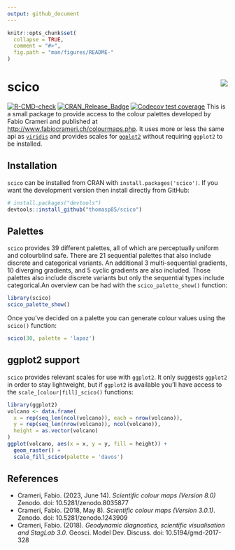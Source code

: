 ```yaml
---
output: github_document
---
```

<!-- README.md is generated from README.Rmd. Please edit that file -->
```r
knitr::opts_chunk$set(
  collapse = TRUE,
  comment = "#>",
  fig.path = "man/figures/README-"
)
```

# scico <img src="man/figures/logo.png" align="right" />
<!-- badges: start -->
[![R-CMD-check](https://github.com/thomasp85/scico/actions/workflows/R-CMD-check.yaml/badge.svg)](https://github.com/thomasp85/scico/actions/workflows/R-CMD-check.yaml)
[![CRAN_Release_Badge](http://www.r-pkg.org/badges/version-ago/scico)](https://CRAN.R-project.org/package=scico)
[![Codecov test
coverage](https://codecov.io/gh/thomasp85/scico/branch/main/graph/badge.svg)](https://app.codecov.io/gh/thomasp85/scico?branch=main)
<!-- badges: end -->
This is a small package to provide access to the colour palettes developed by
Fabio Crameri and published at <http://www.fabiocrameri.ch/colourmaps.php>. It
uses more or less the same api as
[`viridis`](https://github.com/sjmgarnier/viridis) and provides scales for
[`ggplot2`](https://github.com/tidyverse/ggplot2) without requiring `ggplot2` to
be installed.

## Installation 
`scico` can be installed from CRAN with `install.packages('scico')`. If you
want the development version then install directly from GitHub:
```r
# install.packages("devtools")
devtools::install_github("thomasp85/scico")
```

## Palettes 
`scico` provides 39 different palettes, all of which are perceptually uniform
and colourblind safe. There are 21 sequential palettes that also include
discrete and categorical variants. An additional 3 multi-sequential gradients,
10 diverging gradients, and 5 cyclic gradients are also included. Those palettes
also include discrete variants but only the sequential types include
categorical.An overview can be had with the `scico_palette_show()` function:
```r
library(scico)
scico_palette_show()
```

Once you've decided on a palette you can generate colour values using the
`scico()` function:
```r
scico(30, palette = 'lapaz')
```

## ggplot2 support 
`scico` provides relevant scales for use with `ggplot2`. It
only suggests `ggplot2` in order to stay lightweight, but if `ggplot2` is
available you'll have access to the `scale_[colour|fill]_scico()` functions:
```r
library(ggplot2)
volcano <- data.frame(
  x = rep(seq_len(ncol(volcano)), each = nrow(volcano)),
  y = rep(seq_len(nrow(volcano)), ncol(volcano)),
  height = as.vector(volcano)
)
ggplot(volcano, aes(x = x, y = y, fill = height)) +
  geom_raster() +
  scale_fill_scico(palette = 'davos')
```

## References
- Crameri, Fabio. (2023, June 14). *Scientific colour maps (Version 8.0)* Zenodo. doi: 10.5281/zenodo.8035877
- Crameri, Fabio. (2018, May 8). *Scientific colour maps (Version 3.0.1)*. Zenodo. doi: 10.5281/zenodo.1243909
- Crameri, Fabio. (2018). *Geodynamic diagnostics, scientific visualisation and StagLab 3.0*. Geosci. Model Dev. Discuss. doi: 10.5194/gmd-2017-328
